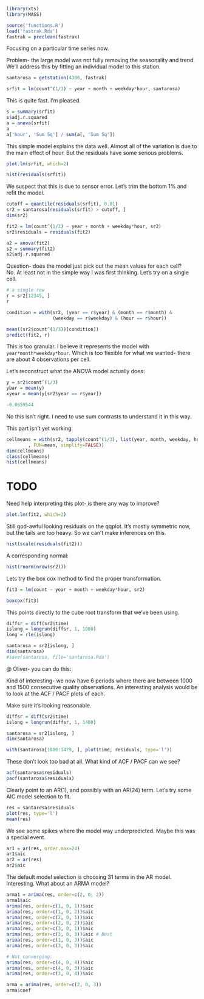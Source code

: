 ```r
library(xts)
library(MASS)
```

```r
source('functions.R')
load('fastrak.Rda')
fastrak = preclean(fastrak)
```

Focusing on a particular time series now.

Problem- the large model was not fully removing the seasonality and trend.
We'll address this by fitting an individual model to this station.

```r
santarosa = getstation(4300, fastrak)
```

```r
srfit = lm(count^(1/3) ~ year + month + weekday*hour, santarosa)
```

This is quite fast. I'm pleased.

```r
s = summary(srfit)
s$adj.r.squared
a = anova(srfit)
a
a['hour', 'Sum Sq'] / sum(a[, 'Sum Sq'])
```

This simple model explains the data well.
Almost all of the variation is due to the main effect of hour.
But the residuals have some serious problems.

```r
plot.lm(srfit, which=2)
```

```r
hist(residuals(srfit))
```

We suspect that this is due to sensor error. Let's trim the bottom 1% and
refit the model.

```r
cutoff = quantile(residuals(srfit), 0.01)
sr2 = santarosa[residuals(srfit) > cutoff, ]
dim(sr2)
```

```r
fit2 = lm(count^(1/3) ~ year + month + weekday*hour, sr2)
sr2$residuals = residuals(fit2)
```

```r
a2 = anova(fit2)
s2 = summary(fit2)
s2$adj.r.squared
```

Question- does the model just pick out the mean values for each cell?
No. At least not in the simple way I was first thinking.
Let's try on a single cell.

```r
# a single row
r = sr2[12345, ]
r

condition = with(sr2, (year == r$year) & (month == r$month) & 
                 (weekday == r$weekday) & (hour == r$hour))

mean((sr2$count^(1/3))[condition])
predict(fit2, r)
```

This is too granular. I believe it represents the model with
`year*month*weekday*hour`. Which is too flexible for what we wanted- there
are about 4 observations per cell.

Let's reconstruct what the ANOVA model actually does:

```r
y = sr2$count^(1/3)
ybar = mean(y)
xyear = mean(y[sr2$year == r$year])

-0.0659544
```

No this isn't right. I need to use sum contrasts to understand it in this
way.


This part isn't yet working:
```r
cellmeans = with(sr2, tapply(count^(1/3), list(year, month, weekday, hour)
        , FUN=mean, simplify=FALSE))
dim(cellmeans)
class(cellmeans)
hist(cellmeans)
```


# TODO
Need help interpreting this plot- is there any way to improve?
```r
plot.lm(fit2, which=2)
```

Still god-awful looking residuals on the qqplot. 
It's mostly symmetric now, but the tails are too heavy.
So we can't make inferences on this.

```r
hist(scale(residuals(fit2)))
```

A corresponding normal:
```r
hist(rnorm(nrow(sr2)))
```


Lets try the box cox method to find the proper transformation.

```r
fit3 = lm(count ~ year + month + weekday*hour, sr2)

boxcox(fit3)
```

This points directly to the cube root transform that we've been using.

```r
diffsr = diff(sr2$time)
islong = longrun(diffsr, 1, 1000)
long = rle(islong)

santarosa = sr2[islong, ]
dim(santarosa)
#save(santarosa, file='santarosa.Rda')
```

@ Oliver- you can do this:

Kind of interesting- we now have 6 periods where there are between 1000 and
1500 consecutive quality observations. An interesting analysis would be to
look at the ACF / PACF plots of each.

Make sure it's looking reasonable.


```r
diffsr = diff(sr2$time)
islong = longrun(diffsr, 1, 1400)

santarosa = sr2[islong, ]
dim(santarosa)
```

```r
with(santarosa[1000:1479, ], plot(time, residuals, type='l'))
```

These don't look too bad at all. What kind of ACF / PACF can we see?

```r
acf(santarosa$residuals)
pacf(santarosa$residuals)
```

Clearly point to an AR(1), and possibly with an AR(24) term.
Let's try some AIC model selection to fit.

```r
res = santarosa$residuals
plot(res, type='l')
mean(res)
```

We see some spikes where the model way underpredicted. Maybe this was a
special event.

```r
ar1 = ar(res, order.max=24)
ar1$aic
ar2 = ar(res)
ar2$aic
```

The default model selection is choosing 31 terms in the AR model.
Interesting. What about an ARMA model?

```r
arma1 = arima(res, order=c(2, 0, 2))
arma1$aic
arima(res, order=c(1, 0, 1))$aic
arima(res, order=c(1, 0, 2))$aic
arima(res, order=c(2, 0, 1))$aic
arima(res, order=c(2, 0, 2))$aic
arima(res, order=c(3, 0, 1))$aic 
arima(res, order=c(2, 0, 3))$aic # Best
arima(res, order=c(1, 0, 3))$aic
arima(res, order=c(3, 0, 3))$aic

# Not converging:
arima(res, order=c(4, 0, 4))$aic
arima(res, order=c(4, 0, 3))$aic
arima(res, order=c(3, 0, 4))$aic
```

```r
arma = arima(res, order=c(2, 0, 3))
arma$coef
```

